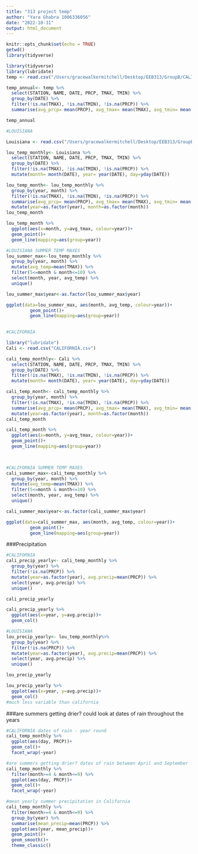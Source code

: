 ```yaml
---
title: "313 project temp"
author: "Yara Ghabra 1006336056"
date: "2022-10-31"
output: html_document
---
```


```r
knitr::opts_chunk$set(echo = TRUE)
getwd()
library(tidyverse)
```

```r
library(tidyverse)
library(lubridate)
temp <- read.csv("/Users/gracewalkermitchell/Desktop/EEB313/GroupB/CALIFORNIA.csv")

temp_annual<- temp %>% 
  select(STATION, NAME, DATE, PRCP, TMAX, TMIN) %>% 
  group_by(DATE) %>%
  filter(!is.na(TMAX), !is.na(TMIN), !is.na(PRCP)) %>% 
  summarise(avg_prcp= mean(PRCP), avg_tmax= mean(TMAX), avg_tmin= mean(TMIN))

temp_annual
```

```r
#LOUISIANA

Louisiana <- read.csv("/Users/gracewalkermitchell/Desktop/EEB313/GroupB/Louisiana metric.csv")

lou_temp_monthly<- Louisiana %>% 
  select(STATION, NAME, DATE, PRCP, TMAX, TMIN) %>% 
  group_by(DATE) %>%
  filter(!is.na(TMAX), !is.na(TMIN), !is.na(PRCP)) %>%
  mutate(month= month(DATE), year= year(DATE), day=yday(DATE))

lou_temp_month<- lou_temp_monthly %>% 
  group_by(year, month) %>% 
  filter(!is.na(TMAX), !is.na(TMIN), !is.na(PRCP)) %>% 
  summarise(avg_prcp= mean(PRCP), avg_tmax= mean(TMAX), avg_tmin= mean(TMIN)) %>% 
  mutate(year=as.factor(year), month=as.factor(month))
lou_temp_month

lou_temp_month %>% 
  ggplot(aes(x=month, y=avg_tmax, colour=year))+
  geom_point()+
  geom_line(mapping=aes(group=year))


```
```r
#LOUISIANA SUMMER TEMP MAXES
lou_summer_max<-lou_temp_monthly %>% 
  group_by(year, month) %>% 
  mutate(avg_temp=mean(TMAX)) %>% 
  filter(5<=month & month<=10) %>% 
  select(month, year, avg_temp) %>% 
  unique()

lou_summer_max$year<-as.factor(lou_summer_max$year)

ggplot(data=lou_summer_max, aes(month, avg_temp, colour=year))+
         geom_point()+
         geom_line(mapping=aes(group=year))
         


```

```r
#CALIFORNIA

library("lubridate")
Cali <- read.csv("CALIFORNIA.csv")

cali_temp_monthly<- Cali %>% 
  select(STATION, NAME, DATE, PRCP, TMAX, TMIN) %>% 
  group_by(DATE) %>%
  filter(!is.na(TMAX), !is.na(TMIN), !is.na(PRCP)) %>%
  mutate(month= month(DATE), year= year(DATE), day=yday(DATE))

cali_temp_month<- cali_temp_monthly %>% 
  group_by(year, month) %>% 
  filter(!is.na(TMAX), !is.na(TMIN), !is.na(PRCP)) %>% 
  summarise(avg_prcp= mean(PRCP), avg_tmax= mean(TMAX), avg_tmin= mean(TMIN)) %>% 
  mutate(year=as.factor(year), month=as.factor(month))
cali_temp_month

cali_temp_month %>% 
  ggplot(aes(x=month, y=avg_tmax, colour=year))+
  geom_point()+
  geom_line(mapping=aes(group=year))

  

```
```r
#CALIFORNIA SUMMER TEMP MAXES
cali_summer_max<-cali_temp_monthly %>% 
  group_by(year, month) %>% 
  mutate(avg_temp=mean(TMAX)) %>% 
  filter(5<=month & month<=10) %>% 
  select(month, year, avg_temp) %>% 
  unique()

cali_summer_max$year<-as.factor(cali_summer_max$year)

ggplot(data=cali_summer_max, aes(month, avg_temp, colour=year))+
         geom_point()+
         geom_line(mapping=aes(group=year))
```


###Precipitation


```r
#CALIFORNIA
cali_precip_yearly<- cali_temp_monthly %>% 
  group_by(year) %>% 
  filter(!is.na(PRCP)) %>% 
  mutate(year=as.factor(year), avg.precip=mean(PRCP)) %>% 
  select(year, avg.precip) %>% 
  unique()

cali_precip_yearly
```

```r
cali_precip_yearly %>% 
  ggplot(aes(x=year, y=avg.precip))+
  geom_col()
```
```r
#LOUISIANA
lou_precip_yearly<- lou_temp_monthly%>% 
  group_by(year) %>% 
  filter(!is.na(PRCP)) %>% 
  mutate(year=as.factor(year), avg.precip=mean(PRCP)) %>% 
  select(year, avg.precip) %>% 
  unique()

lou_precip_yearly
```
```r
lou_precip_yearly %>% 
  ggplot(aes(x=year, y=avg.precip))+
  geom_col()
#much less variable than california
```



###are summers getting drier? could look at dates of rain throughout the years

```r
#CALIFORNIA dates of rain - year round
cali_temp_monthly %>% 
  ggplot(aes(day, PRCP))+
  geom_col()+
  facet_wrap(~year)
```

```r
#are summers getting drier? dates of rain between April and September
cali_temp_monthly %>% 
  filter(month>=4 & month<=9) %>% 
  ggplot(aes(day, PRCP))+
  geom_col()+
  facet_wrap(~year)
```

```r
#mean yearly summer precipitation in California
cali_temp_monthly %>% 
  filter(month>=4 & month<=9) %>%
  group_by(year) %>% 
  summarise(mean_precip=mean(PRCP)) %>% 
  ggplot(aes(year, mean_precip))+
  geom_point()+
  geom_smooth()+
  theme_classic()
```


